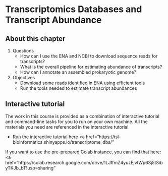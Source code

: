 # Transcriptomics Databases and Transcript Abundance

## About this chapter

1.  Questions
    -   How can I use the ENA and NCBI to download sequence reads for transcripts?
    -   What is the overall pipeline for estimating abundance of transcripts?
    -   How can I annotate an assembled prokaryotic genome?
2.  Objectives
    -   Download some reads identified in ENA using efficient tools
    -   Run the tools needed to estimate transcript abundances

## Interactive tutorial

The work in this course is provided as a combination of interactive tutorial and command-line tasks for you to run on your own machine. All the materials you need are referenced in the interactive tutorial.

::: {.callout-note}

  * Run the interactive tutorial here <a href="https://tsl-bioinformatics.shinyapps.io/transcriptome_dbs/"</a>

If you want to use the pre-prepared Colab instance, you can find that here:
<a href="https://colab.research.google.com/drive/1LJffmZ4yuzEjvtWp6Sj5tSibyTKJb_b1?usp=sharing"</a>
:::
